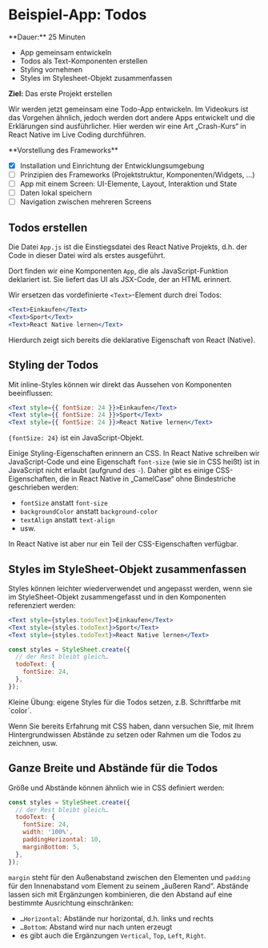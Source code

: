 
# Beispiel-App: Todos

<Callout>
  **Dauer:** 25 Minuten

  - App gemeinsam entwickeln
  - Todos als Text-Komponenten erstellen
  - Styling vornehmen
  - Styles im Stylesheet-Objekt zusammenfassen

  **Ziel:** Das erste Projekt erstellen
</Callout>

Wir werden jetzt gemeinsam eine Todo-App entwickeln. Im Videokurs ist das Vorgehen ähnlich, jedoch werden dort andere Apps entwickelt und die Erklärungen sind ausführlicher. Hier werden wir eine Art „Crash-Kurs“ in React Native im Live Coding durchführen.

<Callout type="info">
**Vorstellung des Frameworks**

- [x] Installation und Einrichtung der Entwicklungsumgebung
- [ ] Prinzipien des Frameworks (Projektstruktur, Komponenten/Widgets, …)
- [ ] App mit einem Screen: UI-Elemente, Layout, Interaktion und State
- [ ] Daten lokal speichern
- [ ] Navigation zwischen mehreren Screens

</Callout>

## Todos erstellen

Die Datei `App.js` ist die Einstiegsdatei des React Native Projekts, d.h. der Code in dieser Datei wird als erstes ausgeführt.

Dort finden wir eine Komponenten `App`, die als JavaScript-Funktion deklariert ist. Sie liefert das UI als JSX-Code, der an HTML erinnert. 

Wir ersetzen das vordefinierte `<Text>`-Element durch drei Todos:

```jsx
<Text>Einkaufen</Text>
<Text>Sport</Text>
<Text>React Native lernen</Text>
```

Hierdurch zeigt sich bereits die deklarative Eigenschaft von React (Native).

## Styling der Todos

Mit inline-Styles können wir direkt das Aussehen von Komponenten beeinflussen:

```jsx /style={{ fontSize: 24 }}/
<Text style={{ fontSize: 24 }}>Einkaufen</Text>
<Text style={{ fontSize: 24 }}>Sport</Text>
<Text style={{ fontSize: 24 }}>React Native lernen</Text>
```

`{fontSize: 24}` ist ein JavaScript-Objekt. 

Einige Styling-Eigenschaften erinnern an CSS. In React Native schreiben wir JavaScript-Code und eine Eigenschaft `font-size` (wie sie in CSS heißt) ist in JavaScript nicht erlaubt (aufgrund des `-`). Daher gibt es einige CSS-Eigenschaften, die in React Native in „CamelCase“ ohne Bindestriche geschrieben werden:

- `fontSize` anstatt `font-size`
- `backgroundColor` anstatt `background-color`
- `textAlign` anstatt `text-align`
- usw.

In React Native ist aber nur ein Teil der CSS-Eigenschaften verfügbar.

## Styles im StyleSheet-Objekt zusammenfassen

Styles können leichter wiederverwendet und angepasst werden, wenn sie im StyleSheet-Objekt zusammengefasst und in den Komponenten referenziert werden:

```jsx /style={styles.todoText}/ {5-10}
<Text style={styles.todoText}>Einkaufen</Text>
<Text style={styles.todoText}>Sport</Text>
<Text style={styles.todoText}>React Native lernen</Text>

const styles = StyleSheet.create({
  // der Rest bleibt gleich…
  todoText: {
    fontSize: 24,
  },
});
```

<Callout type="info" emoji="👨🏻‍💻">
Kleine Übung: eigene Styles für die Todos setzen, z.B. Schriftfarbe mit `color`. 

Wenn Sie bereits Erfahrung mit CSS haben, dann versuchen Sie, mit Ihrem Hintergrundwissen Abstände zu setzen oder Rahmen um die Todos zu zeichnen, usw.
</Callout>

## Ganze Breite und Abstände für die Todos   

Größe und Abstände können ähnlich wie in CSS definiert werden:

```jsx {3-8}
const styles = StyleSheet.create({
  // der Rest bleibt gleich…
  todoText: {
    fontSize: 24,
    width: '100%',
    paddingHorizontal: 10,
    marginBottom: 5,
  },
});
```

`margin` steht für den Außenabstand zwischen den Elementen und `padding` für den Innenabstand vom Element zu seinem „äußeren Rand“. Abstände lassen sich mit Ergänzungen kombinieren, die den Abstand auf eine bestimmte Ausrichtung einschränken:

- `…Horizontal`: Abstände nur horizontal, d.h. links und rechts
- `…Bottom`: Abstand wird nur nach unten erzeugt
- es gibt auch die Ergänzungen `Vertical`, `Top`, `Left`, `Right`.